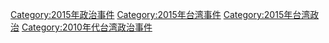 [[Category:2015年政治事件|Category:2015年政治事件]]
[[Category:2015年台湾事件|Category:2015年台湾事件]]
[[Category:2015年台湾政治|Category:2015年台湾政治]]
[[Category:2010年代台湾政治事件|Category:2010年代台湾政治事件]]